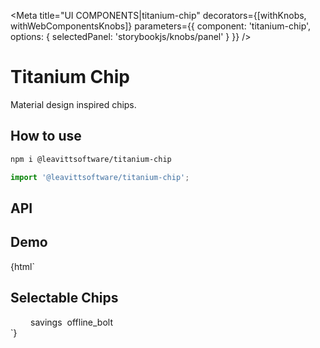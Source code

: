 

<Meta
  title="UI COMPONENTS|titanium-chip"
  decorators={[withKnobs, withWebComponentsKnobs]}
  parameters={{ component: 'titanium-chip', options: { selectedPanel: 'storybookjs/knobs/panel' } }}
/>

# Titanium Chip

Material design inspired chips.

## How to use

```bash
npm i @leavittsoftware/titanium-chip
```

```js
import '@leavittsoftware/titanium-chip';
```

## API

<Props of="titanium-chip" />

## Demo

<Preview withToolbar>
  <Story name="Docs">
    {html` <titanium-chip label="James Franco" src="https://mapi.leavitt.com/People(771130)/Default.Picture(size=32)"></titanium-chip>
      <titanium-chip label="James Franco" closeable src="https://mapi.leavitt.com/People(771130)/Default.Picture(size=32)"></titanium-chip>
      <h2>Selectable Chips</h2>
      <div style="display:grid;grid-auto-flow:column;gap:8px;grid-auto-columns: min-content;">
        <titanium-chip name="Prices" selectable label="1000"></titanium-chip>
        <titanium-chip name="Prices" selectable label="2000"></titanium-chip>
        <titanium-chip name="Prices" selectable label="James Franco" src="https://cdn.leavitt.com/user-771130-32.jpeg"></titanium-chip>
        <titanium-chip
          name="Prices"
          selectable
          label="Bad image link"
          src="https://cdn.leavitt.com/user-abc123-32.jpeg"
          fallbackSrc="https://www.leavitt.com/application/themes/lg/img/logo/leavitt-group-logo.svg"
        ></titanium-chip>
        <titanium-chip name="Cash" selectable label="Bad image link"> <mwc-icon slot="chip-icon">savings</mwc-icon></titanium-chip>
        <titanium-chip name="Offline" selectable label="Bad image link"> <mwc-icon slot="chip-icon">offline_bolt</mwc-icon></titanium-chip>
      </div>`}
  </Story>
</Preview>

